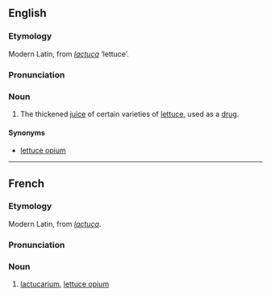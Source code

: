 ==English==
===Etymology===
Modern Latin, from {{L.}} ''[[lactuca]]'' ‘lettuce’.

===Pronunciation===
{{IPA|/læktjuːˈkɛəɹɪəm/}}

===Noun===
{{en-noun|-}}

# The thickened [[juice]] of certain varieties of [[lettuce]], used as a [[drug]].

====Synonyms====
*[[lettuce opium]]

----

==French==
===Etymology===
Modern Latin, from {{L.|fr}} ''[[lactuca]]''.

===Pronunciation===
{{IPA|/laktykaʁjɔm/}}

===Noun===
{{fr-noun-unc|m}}

# [[#English|lactucarium]], [[lettuce opium]]